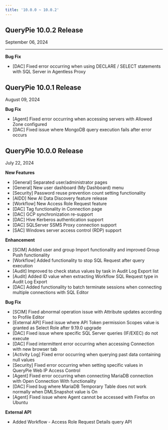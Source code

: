 ```yaml
---
title: '10.0.0 ~ 10.0.2'
---
```


## QueryPie 10.0.2 Release 

September 06, 2024

****

**Bug Fix**

* [DAC] Fixed error occurring when using DECLARE / SELECT statements with SQL Server in Agentless Proxy


## QueryPie 10.0.1 Release

August 09, 2024


**Bug Fix**

* [Agent] Fixed error occurring when accessing servers with Allowed Zone configured
* [DAC] Fixed issue where MongoDB query execution fails after error occurs


## QueryPie 10.0.0 Release

July 22, 2024


**New Features**

* [General] Separated user/administrator pages
* [General] New user dashboard (My Dashboard) menu
* [Security] Password reuse prevention count setting functionality
* [AIDD] New AI Data Discovery feature release
* [Workflow] New Access Role Request feature
* [DAC] Tag functionality in Connection page
* [DAC] GCP synchronization re-support
* [DAC] Hive Kerberos authentication support
* [DAC] SQLServer SSMS Proxy connection support
* [SAC] Windows server access control (RDP) support


**Enhancement**

* [SCIM] Added user and group Import functionality and improved Group Push functionality
* [Workflow] Added functionality to stop SQL Request after query execution
* [Audit] Improved to check status values by task in Audit Log Export list
* [Audit] Added ID value when extracting Workflow SQL Request type in Audit Log Export
* [DAC] Added functionality to batch terminate sessions when connecting multiple connections with SQL Editor


**Bug Fix**

* [SCIM] Fixed abnormal operation issue with Attribute updates according to Profile Editor
* [External API] Fixed issue where API Token permission Scopes value is granted as Select Role after 9.19.0 upgrade
* [DAC] Fixed issue where specific SQL Server queries (IF/EXEC) do not execute
* [DAC] Fixed intermittent error occurring when accessing Connection with new browser tab
* [Activity Log] Fixed error occurring when querying past data containing null values
* [Security] Fixed error occurring when setting specific values in QueryPie Web IP Access Control
* [Agent] Fixed error occurring when connecting MariaDB connection with Open Connection With functionality
* [DAC] Fixed bug where MariaDB Temporary Table does not work normally when DMLSnapshot value is On
* [Agent] Fixed issue where Agent cannot be accessed with Firefox on Ubuntu


**External API**

* Added Workflow - Access Role Request Details query API
